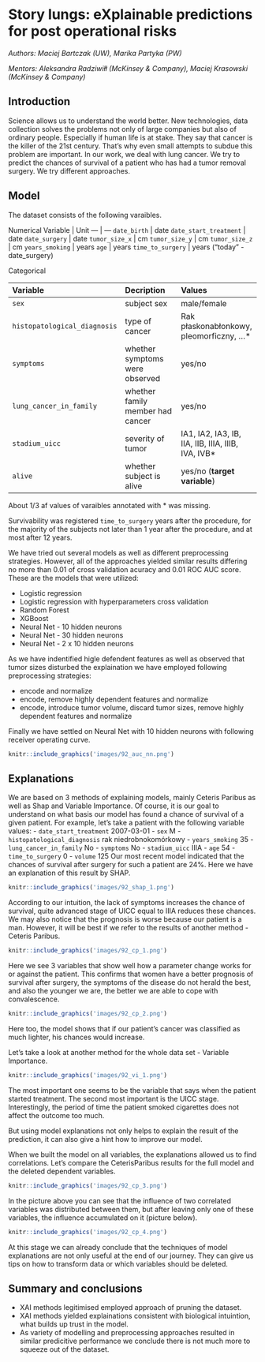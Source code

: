 # Story lungs: eXplainable predictions for post operational risks {#story-lungs}

*Authors: Maciej Bartczak (UW), Marika Partyka (PW)*

*Mentors: Aleksandra Radziwiłł (McKinsey & Company), Maciej Krasowski (McKinsey & Company)*




## Introduction 
 Science allows us to understand the world better. New technologies, data collection solves the problems not only of large companies but also of ordinary people. Especially if human life is at stake.
 They say that cancer is the killer of the 21st century. That's why even small attempts to subdue this problem are important. 
 In our work, we deal with lung cancer. We try to predict the chances of survival of a patient who has had a tumor removal surgery. We try different approaches.

## Model 

The dataset consists of the following varaibles.

Numerical
Variable | Unit
--- | ---
`date_birth` | date
`date_start_treatment` | date
`date_surgery` | date
`tumor_size_x` | cm
`tumor_size_y` | cm
`tumor_size_z` | cm
`years_smoking` | years
`age` | years
`time_to_surgery` | years ("today" - date_surgery)

Categorical

Variable | Decription | Values
:--- | :--- | :---
`sex` | subject sex | male/female
`histopatological_diagnosis` | type of cancer | Rak płaskonabłonkowy, pleomorficzny, ...*
`symptoms` | whether symptoms were observed | yes/no
`lung_cancer_in_family` | whether family member had cancer | yes/no
`stadium_uicc` | severity of tumor | IA1, IA2, IA3, IB, IIA, IIB, IIIA, IIIB, IVA, IVB*
`alive` | whether subject is alive | yes/no (**target variable**)

About 1/3 af values of varaibles annotated with * was missing.

Survivability was registered `time_to_surgery` years after the procedure, for the majority of the subjects not later than 1 year after the procedure, and at most after 12 years.

We have tried out several models as well as different preprocessing strategies. However, all of the approaches yielded similar results differing no more than 0.01 of cross validation acuracy and 0.01 ROC AUC score. These are the models that were utilized:

- Logistic regression
- Logistic regression with hyperparameters cross validation
- Random Forest
- XGBoost
- Neural Net - 10 hidden neurons
- Neural Net - 30 hidden neurons
- Neural Net - 2 x 10 hidden neurons

As we have indentified higle defendent features as well as observed that tumor sizes disturbed the explaination we have employed following preprocessing strategies:

- encode and normalize
- encode, remove highly dependent features and normalize 
- encode, introduce tumor volume, discard tumor sizes, remove highly dependent features and normalize 

Finally we have settled on Neural Net with 10 hidden neurons with following receiver operating curve.

```r
knitr::include_graphics('images/92_auc_nn.png')
```


## Explanations

We are based on 3 methods of explaining models, mainly Ceteris Paribus as well as Shap and Variable Importance.
Of course, it is our goal to understand on what basis our model has found a chance of survival of a given patient. For example, let's take a patient with the following variable values: 
- `date_start_treatment` 2007-03-01
- `sex` M
- `histopatological_diagnosis` rak niedrobnokomórkowy
- `years_smoking` 35
- `lung_cancer_in_family` No
- `symptoms` No
- `stadium_uicc` IIIA
- `age` 54
- `time_to_surgery` 0
- `volume` 125
Our most recent model indicated that the chances of survival after surgery for such a patient are $24\%.$
Here we have an explanation of this result by SHAP.
```r
knitr::include_graphics('images/92_shap_1.png')
```

According to our intuition, the lack of symptoms increases the chance of survival, quite advanced stage of UICC equal to IIIA reduces these chances. We may also notice that the prognosis is worse because our patient is a man. However, it will be best if we refer to the results of another method - Ceteris Paribus.
```r
knitr::include_graphics('images/92_cp_1.png')
```
Here we see 3 variables that show well how a parameter change works for or against the patient. This confirms that women have a better prognosis of survival after surgery, the symptoms of the disease do not herald the best, and also the younger we are, the better we are able to cope with convalescence. 
```r
knitr::include_graphics('images/92_cp_2.png')
```

Here too, the model shows that if our patient's cancer was classified as much lighter, his chances would increase.

Let's take a look at another method for the whole data set - Variable Importance.
```r
knitr::include_graphics('images/92_vi_1.png')
```
 The most important one seems to be the variable that says when the patient started treatment. The second most important is the UICC stage. Interestingly, the period of time the patient smoked cigarettes does not affect the outcome too much.

 But using model explanations not only helps to explain the result of the prediction, it can also give a hint how to improve our model.
 
 When we built the model on all variables, the explanations allowed us to find correlations. Let's compare the CeterisParibus results for the full model and the deleted dependent variables.
 
```r
knitr::include_graphics('images/92_cp_3.png')
```
 In the picture above you can see that the influence of two correlated variables was distributed between them, but after leaving only one of these variables, the influence accumulated on it (picture below).
 
```r
knitr::include_graphics('images/92_cp_4.png')
```

At this stage we can already conclude that the techniques of model explanations are not only useful at the end of our journey. They can give us tips on how to transform data or which variables should be deleted.
 

## Summary and conclusions 

- XAI methods legitimised employed approach of pruning the dataset.
- XAI methods yielded explainations consistent with biological intuintion, what builds up trust in the model.
- As variety of modelling and preprocessing approaches resulted in similar predicitive performance we conclude there is not much more to squeeze out of the dataset.

